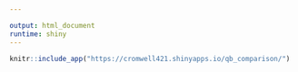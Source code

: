 ```yaml
---

output: html_document
runtime: shiny
---
```



```r
knitr::include_app("https://cromwell421.shinyapps.io/qb_comparison/")
```